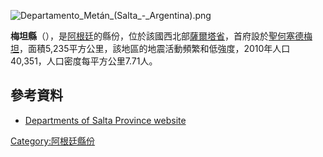 [[Image:Departamento_Metán_(Salta_-_Argentina).png|right]]
{{Coord|25|29|49|S|64|58|16|W|display=title}}

'''梅坦縣'''（{{lang-es|Departamento de Metán}}），是[[阿根廷|阿根廷]]的縣份，位於該國西北部[[薩爾塔省|薩爾塔省]]，首府設於[[聖何塞德梅坦|聖何塞德梅坦]]，面積5,235平方公里，該地區的地震活動頻繁和低強度，2010年人口40,351，人口密度每平方公里7.71人。

==參考資料==
*{{es icon}} [http://www.portaldesalta.gov.ar Departments of Salta Province website] {{Wayback|url=http://www.portaldesalta.gov.ar/ |date=20200802161440 }}

{{Argentina-geo-stub}}
[[Category:阿根廷縣份|Category:阿根廷縣份]]